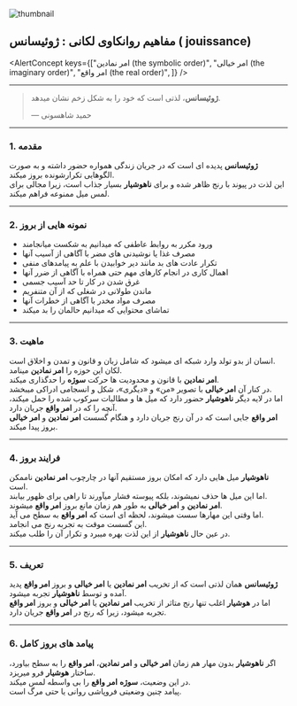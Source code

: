 
<section className="container flex max-w-screen-lg flex-col items-center mx-auto">

<Image
  src={thumbnail}
  alt="thumbnail"
  className="mt-4 w-full rounded-2xl border object-cover"
/>

<div className="prose dark:prose-invert max-w-full mx-auto w-full text-justify mt-6">

## مفاهیم روانکاوی لکانی : ژوئیسانس ( jouissance)

<AlertConcept
  keys={["امر نمادین (the symbolic order)", "امر خیالی (the imaginary order)",
  "امر واقع (the real order)",
  ]}
/>

---

> **ژوئیسانس**، لذتی است که خود را به شکل زخم نشان میدهد.
>
> — حمید شاهسونی

---

### 1. مقدمه

**ژوئیسانس** پدیده ای است که در جریان زندگی همواره حضور داشته و به صورت الگوهایی تکرارشونده بروز میکند.  
این لذت در پیوند با رنج ظاهر شده و برای **ناهوشیار** بسیار جذاب است، زیرا مجالی برای لمس میل ممنوعه فراهم میکند.

---

### 2. نمونه هایی از بروز

- ورود مکرر به روابط عاطفی که میدانیم به شکست میانجامند
- مصرف غذا یا نوشیدنی های مضر با آگاهی از آسیب آنها
- تکرار عادت های بد مانند دیر خوابیدن با علم به پیامدهای منفی
- اهمال کاری در انجام کارهای مهم حتی همراه با آگاهی از ضرر آنها
- غرق شدن در کار تا حد آسیب جسمی
- ماندن طولانی در شغلی که از آن متنفریم
- مصرف مواد مخدر با آگاهی از خطرات آنها
- تماشای محتوایی که میدانیم حالمان را بد میکند

---

### 3. ماهیت

انسان از بدو تولد وارد شبکه ای میشود که شامل زبان و قانون و تمدن و اخلاق است.  
لکان این حوزه را **امر نمادین** مینامد.  
**امر نمادین** با قانون و محدودیت ها حرکت **سوژه** را حدگذاری میکند.  
در کنار آن **امر خیالی** با تصویر «من» و «دیگری»، شکل و انسجامی ادراکی میبخشد.  
اما در لایه دیگر **ناهوشیار** حضور دارد که میل ها و مطالبات سرکوب شده را حمل میکند، آنچه را که در **امر واقع** جریان دارد.  
**امر واقع** جایی است که در آن رنج جریان دارد و هنگام گسست **امر نمادین** و **امر خیالی** بروز پیدا میکند.

---

### 4. فرایند بروز

**ناهوشیار** میل هایی دارد که امکان بروز مستقیم آنها در چارچوب **امر نمادین** ناممکن است.  
اما این میل ها حذف نمیشوند، بلکه پیوسته فشار میآورند تا راهی برای ظهور بیابند.  
**امر نمادین** و **امر خیالی** به طور هم زمان مانع بروز **امر واقع** میشوند.  
اما وقتی این مهارها سست میشوند، لحظه ای است که **امر واقع** به سطح می آید.  
این گسست موقت به تجربه رنج می انجامد.  
در عین حال **ناهوشیار** از این لذت بهره میبرد و تکرار آن را طلب میکند.

---

### 5. تعریف

**ژوئیسانس** همان لذتی است که از تخریب **امر نمادین** یا **امر خیالی** و بروز **امر واقع** پدید آمده و توسط **ناهوشیار** تجربه میشود.  
اما در **هوشیار** اغلب تنها رنج متاثر از تخریب **امر نمادین** یا **امر خیالی** و بروز **امر واقع** تجربه میشود، زیرا که رنج در **امر واقع** جریان دارد.

---

### 6. پیامد های بروز کامل

اگر **ناهوشیار** بدون مهار هم زمان **امر خیالی** و **امر نمادین**، **امر واقع** را به سطح بیاورد، ساختار **هوشیار** فرو میریزد.  
در این وضعیت، **سوژه** **امر واقع** را بی واسطه لمس میکند.  
پیامد چنین وضعیتی فروپاشی روانی یا حتی مرگ است.

</div>
</section>
